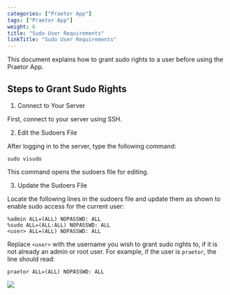 ```yaml
---
categories: ["Praetor App"]
tags: ["Praetor App"]
weight: 6
title: "Sudo User Requirements"
linkTitle: "Sudo User Requirements"
---
```


This document explains how to grant sudo rights to a user before using the Praetor App.

## Steps to Grant Sudo Rights

1. Connect to Your Server

First, connect to your server using SSH.

2. Edit the Sudoers File

After logging in to the server, type the following command:

`sudo visudo`

This command opens the sudoers file for editing.

3. Update the Sudoers File

Locate the following lines in the sudoers file and update them as shown to enable sudo access for the current user:

```
%admin ALL=(ALL) NOPASSWD: ALL
%sudo ALL=(ALL:ALL) NOPASSWD: ALL
<user> ALL=(ALL) NOPASSWD: ALL

```

Replace `<user>` with the username you wish to grant sudo rights to, if it is not already an admin or root user. For example, if the user is `praetor`, the line should read:

```
praetor ALL=(ALL) NOPASSWD: ALL

```

![](../../../../../assets/praetorRoot.png)

